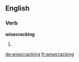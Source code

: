 
==English==

===Verb===
'''wisecracking'''

# {{present participle of|wisecrack}}

[[de:wisecracking]]
[[fr:wisecracking]]